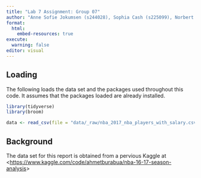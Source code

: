 ```yaml
---
title: "Lab 7 Assignment: Group 07"
author: "Anne Sofie Jokumsen (s244028), Sophia Cash (s225099), Norbert Bálint (s204668), Madeline Shah (s241901), Bedri Duraksoy (s233415)"
format:
  html:
    embed-resources: true
execute:
  warning: false
editor: visual
---
```


## **Loading**

The following loads the data set and the packages used throughout this code. It assumes that the packages loaded are already installed.

```r
library(tidyverse)
library(broom)
```

```r
data <- read_csv(file = "data/_raw/nba_2017_nba_players_with_salary.csv", na = c("NA", "N/A", ""))
```

## Background

The data set for this report is obtained from a pervious Kaggle at \<<https://www.kaggle.com/code/ahmetburabua/nba-16-17-season-analysis>\>

```r

```
